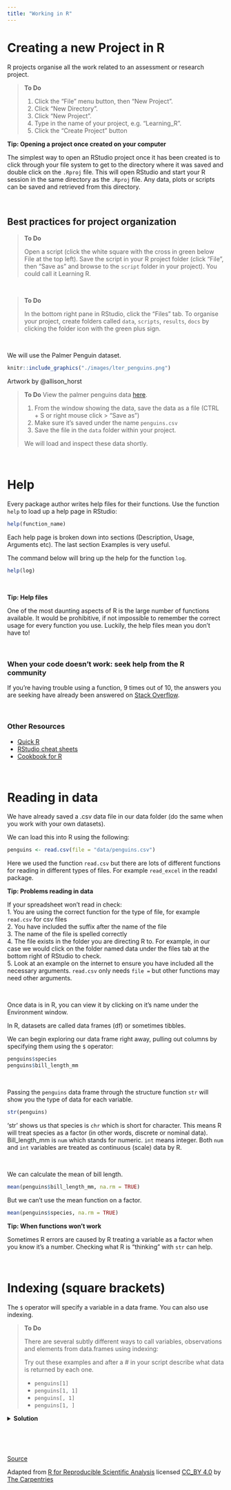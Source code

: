```yaml
---
title: "Working in R"
---
```


# Creating a new Project in R

R projects organise all the work related to an assessment or research project. 

> **To Do**
>
> 1. Click the "File" menu button, then "New Project".
> 2. Click "New Directory".
> 3. Click "New Project".
> 4. Type in the name of your project, e.g. "Learning_R".
> 5. Click the "Create Project" button

:::: {.darkorchidbox data-latex=""}
::: {.center data-latex=""}
**Tip: Opening a project once created on your computer**
:::

The simplest way to open an RStudio project once it has been created is to click
through your file system to get to the directory where it was saved and double
click on the `.Rproj` file. This will open RStudio and start your R session in the
same directory as the `.Rproj` file. Any data, plots or scripts can be saved and 
retrieved from this directory.  

::::
  

<br>

## Best practices for project organization

> **To Do**
>
>Open a script (click the white square with the cross in green below File at the top left). Save the script in your R project folder (click "File", then "Save as" and browse to the `script` folder in your project). You could call it Learning R.

<br>

> **To Do**
>
> In the bottom right pane in RStudio, click the "Files" tab. 
>To organise your project, create folders called `data`, `scripts`, `results`, `docs` by clicking the folder icon with the green plus sign. 

<br>

We will use the Palmer Penguin dataset.

```r
knitr::include_graphics("./images/lter_penguins.png")
```
Artwork by @allison_horst

> **To Do**
> View the palmer penguins data [here](https://raw.githubusercontent.com/acriach/blgy2192_r_teaching/main/data/penguins.csv).
>
> 1. From the window showing the data, save the data as a file (CTRL + S or right mouse click > "Save as")
> 2. Make sure it's saved under the name `penguins.csv`
> 3. Save the file in the `data` folder within your project.
>
> We will load and inspect these data shortly.

<br>

# Help

Every package author writes help files for their functions. Use the function `help` to load up a help page in RStudio:

```r
help(function_name)
```

Each help page is broken down into sections (Description, Usage, Arguments etc). The last section Examples is very useful.  

The command below will bring up the help for the function `log`.

```r
help(log)
```

<br>

:::: {.darkorchidbox data-latex=""}
::: {.center data-latex=""}
**Tip: Help files**
:::

One of the most daunting aspects of R is the large number of functions available. It would be prohibitive, if not impossible to remember the correct usage for every function you use. Luckily, the help files mean you don't have to!  

::::

<br>


### When your code doesn't work: seek help from the R community

If you're having trouble using a function, 9 times out of 10,
the answers you are seeking have already been answered on
[Stack Overflow](http://stackoverflow.com/).

<br>

### Other Resources

* [Quick R](http://www.statmethods.net/)
* [RStudio cheat sheets](http://www.rstudio.com/resources/cheatsheets/)
* [Cookbook for R](http://www.cookbook-r.com/)

<br>

# Reading in data


We have already saved a .csv data file in our data folder (do the same when you work with your own datasets).

We can load this into R using the following:

```r
penguins <- read.csv(file = "data/penguins.csv")
```

Here we used the function `read.csv` but there are lots of different functions for reading in different types of files. For example `read_excel` in the readxl package. 

:::: {.darkorchidbox data-latex=""}
::: {.center data-latex=""}
**Tip: Problems reading in data**
:::

If your spreadsheet won't read in check:  
1. You are using the correct function for the type of file, for example <kbd>`read.csv`</kbd> for csv files  
2. You have included the suffix after the name of the file  
3. The name of the file is spelled correctly  
4. The file exists in the folder you are directing R to. For example, in our case we would click on the folder named data under the files tab at the bottom right of RStudio to check.   
5. Look at an example on the internet to ensure you have included all the necessary arguments. `read.csv` only needs `file =` but other functions may need other arguments.  

::::


<br>


Once data is in R, you can view it by clicking on it's name under the Environment window.  

In R, datasets are called data frames (df) or sometimes tibbles.  

We can begin exploring our data frame right away, pulling out columns by specifying
them using the `$` operator:

```r
penguins$species
penguins$bill_length_mm
```

<br>

Passing the `penguins` data frame through the structure function `str` will show you the type of data for each variable.

```r
str(penguins)
```


'str' shows us that species is `chr` which is short for character. This means R will treat species as a factor (in other words, discrete or nominal data). Bill_length_mm is `num` which stands for numeric. `int` means integer. Both `num` and `int` variables are treated as continuous (scale) data by R.

<br>

We can calculate the mean of bill length.
```r
mean(penguins$bill_length_mm, na.rm = TRUE)
```

But we can't use the mean function on a factor.
```r
mean(penguins$species, na.rm = TRUE)
```

:::: {.darkorchidbox data-latex=""}
::: {.center data-latex=""}
**Tip: When functions won't work**
:::

Sometimes R errors are caused by R treating a variable as a factor when you know it's a number. Checking what R is "thinking" with <kbd>`str`</kbd> can help.

::::

<br>

# Indexing (square brackets)

The `$` operator will specify a variable in a data frame. You can also use indexing.

> **To Do**
>
> There are several subtly different ways to call variables, observations and
> elements from data.frames using indexing:
>
> Try out these examples and after a # in your script describe what data is returned by each one.
>
> - `penguins[1]`
> - `penguins[1, 1]`
> - `penguins[, 1]`
> - `penguins[1, ]`


<details>
  <summary>**Solution**</summary>

```r
penguins[1]
```

Calls the data in column 1.

<br>

```r
penguins[1, 1]
```
Calls the information that is in the first row, first column. 

<br>

```r
penguins[, 1]
```

Also, calls the first column.

<br>

```r
penguins[1, ]
```

Calls the first row.
</details>


<br>

<br>

[Source](https://github.com/acriach/blgy2192_r_teaching)  

Adapted from [R for Reproducible Scientific Analysis](https://swcarpentry.github.io/r-novice-gapminder/) licensed [CC_BY 4.0](https://creativecommons.org/licenses/by/4.0/) by [The Carpentries](https://carpentries.org/)
